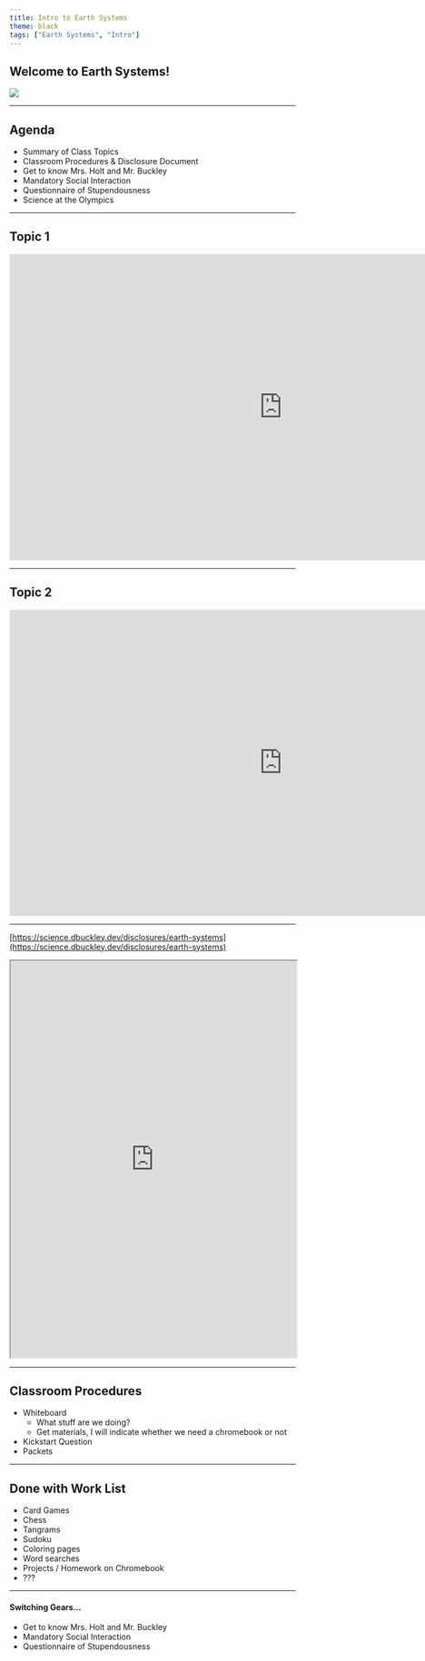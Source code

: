 ---
title: Intro to Earth Systems
theme: black
tags: ["Earth Systems", "Intro"]
---

## Welcome to Earth Systems!

<img
  src="https://imgs.xkcd.com/comics/slides.png"
  style="margin: 0 auto; display: block"
/>

---

## Agenda

- Summary of Class Topics
- Classroom Procedures & Disclosure Document
- Get to know Mrs. Holt and Mr. Buckley
- Mandatory Social Interaction
- Questionnaire of Stupendousness
- Science at the Olympics

---

## Topic 1

<iframe
  width="960"
  height="540"
  style="margin: 0 auto;"
  src="https://www.youtube-nocookie.com/embed/GInovXm59Ew?si=EIMzUKWX4uE4rd05"
  title="YouTube video player"
  frameborder="0"
  allow="accelerometer; autoplay; clipboard-write; encrypted-media; gyroscope; picture-in-picture; web-share"
  referrerpolicy="strict-origin-when-cross-origin"
  allowfullscreen
></iframe>

---

## Topic 2

<iframe
  width="960"
  height="540"
  style="margin: 0 auto;"
  src="https://www.youtube-nocookie.com/embed/4jk-ZG_m8YA?si=8O6UmwrfC6enUeIC"
  title="YouTube video player"
  frameborder="0"
  allow="accelerometer; autoplay; clipboard-write; encrypted-media; gyroscope; picture-in-picture; web-share"
  referrerpolicy="strict-origin-when-cross-origin"
  allowfullscreen
></iframe>

---

[https://science.dbuckley.dev/disclosures/earth-systems](https://science.dbuckley.dev/disclosures/earth-systems)

<iframe
  width="100%"
  height="700px"
  style
  src="https://science.dbuckley.dev/disclosures/earth-systems"
  title="earth science"
></iframe>

---

## Classroom Procedures

- Whiteboard
  - What stuff are we doing?
  - Get materials, I will indicate whether we need a chromebook or not
- Kickstart Question
- Packets

---

## Done with Work List

- Card Games
- Chess
- Tangrams
- Sudoku
- Coloring pages
- Word searches
- Projects / Homework on Chromebook
- ???

---

#### Switching Gears...

- Get to know Mrs. Holt and Mr. Buckley
- Mandatory Social Interaction
- Questionnaire of Stupendousness
